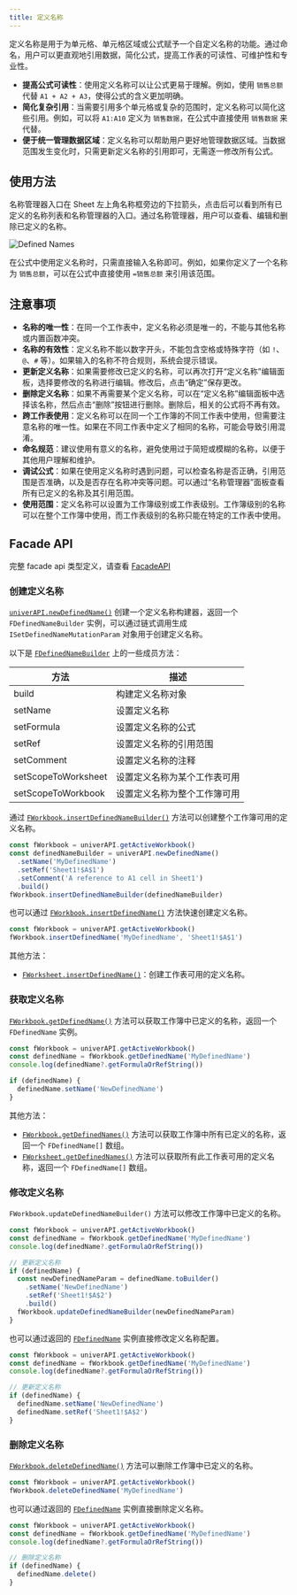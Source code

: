 ```yaml
---
title: 定义名称
---
```


定义名称是用于为单元格、单元格区域或公式赋予一个自定义名称的功能。通过命名，用户可以更直观地引用数据，简化公式，提高工作表的可读性、可维护性和专业性。

- **提高公式可读性**：使用定义名称可以让公式更易于理解。例如，使用 `销售总额` 代替 `A1 + A2 + A3`，使得公式的含义更加明确。
- **简化复杂引用**：当需要引用多个单元格或复杂的范围时，定义名称可以简化这些引用。例如，可以将 `A1:A10` 定义为 `销售数据`，在公式中直接使用 `销售数据` 来代替。
- **便于统一管理数据区域**：定义名称可以帮助用户更好地管理数据区域。当数据范围发生变化时，只需更新定义名称的引用即可，无需逐一修改所有公式。

## 使用方法

名称管理器入口在 Sheet 左上角名称框旁边的下拉箭头，点击后可以看到所有已定义的名称列表和名称管理器的入口。通过名称管理器，用户可以查看、编辑和删除已定义的名称。

![Defined Names](./defined-names/defined-names.png)

在公式中使用定义名称时，只需直接输入名称即可。例如，如果你定义了一个名称为 `销售总额`，可以在公式中直接使用 `=销售总额` 来引用该范围。

## 注意事项
- **名称的唯一性**：在同一个工作表中，定义名称必须是唯一的，不能与其他名称或内置函数冲突。
- **名称的有效性**：定义名称不能以数字开头，不能包含空格或特殊字符（如 `!`、`@`、`#` 等）。如果输入的名称不符合规则，系统会提示错误。
- **更新定义名称**：如果需要修改已定义的名称，可以再次打开“定义名称”编辑面板，选择要修改的名称进行编辑。修改后，点击“确定”保存更改。
- **删除定义名称**：如果不再需要某个定义名称，可以在“定义名称”编辑面板中选择该名称，然后点击“删除”按钮进行删除。删除后，相关的公式将不再有效。
- **跨工作表使用**：定义名称可以在同一个工作簿的不同工作表中使用，但需要注意名称的唯一性。如果在不同工作表中定义了相同的名称，可能会导致引用混淆。
- **命名规范**：建议使用有意义的名称，避免使用过于简短或模糊的名称，以便于其他用户理解和维护。
- **调试公式**：如果在使用定义名称时遇到问题，可以检查名称是否正确，引用范围是否准确，以及是否存在名称冲突等问题。可以通过“名称管理器”面板查看所有已定义的名称及其引用范围。
- **使用范围**：定义名称可以设置为工作簿级别或工作表级别。工作簿级别的名称可以在整个工作簿中使用，而工作表级别的名称只能在特定的工作表中使用。

## Facade API

完整 facade api 类型定义，请查看 [FacadeAPI](https://reference.univer.ai/zh-CN)

### 创建定义名称

[`univerAPI.newDefinedName()`](https://reference.univer.ai/zh-CN/classes/FUniver#newdefinedname) 创建一个定义名称构建器，返回一个 `FDefinedNameBuilder` 实例，可以通过链式调用生成 `ISetDefinedNameMutationParam` 对象用于创建定义名称。

以下是 [`FDefinedNameBuilder`](https://reference.univer.ai/zh-CN/classes/FDefinedNameBuilder) 上的一些成员方法：

| 方法 | 描述 |
| ---- | ---- |
| build | 构建定义名称对象 |
| setName | 设置定义名称 |
| setFormula | 设置定义名称的公式 |
| setRef | 设置定义名称的引用范围 |
| setComment | 设置定义名称的注释 |
| setScopeToWorksheet | 设置定义名称为某个工作表可用 |
| setScopeToWorkbook | 设置定义名称为整个工作簿可用 |

通过 [`FWorkbook.insertDefinedNameBuilder()`](https://reference.univer.ai/zh-CN/classes/FWorkbook#insertdefinednamebuilder) 方法可以创建整个工作簿可用的定义名称。

```typescript
const fWorkbook = univerAPI.getActiveWorkbook()
const definedNameBuilder = univerAPI.newDefinedName()
  .setName('MyDefinedName')
  .setRef('Sheet1!$A$1')
  .setComment('A reference to A1 cell in Sheet1')
  .build()
fWorkbook.insertDefinedNameBuilder(definedNameBuilder)
```

也可以通过 [`FWorkbook.insertDefinedName()`](https://reference.univer.ai/zh-CN/classes/FWorkbook#insertdefinedname) 方法快速创建定义名称。

```typescript
const fWorkbook = univerAPI.getActiveWorkbook()
fWorkbook.insertDefinedName('MyDefinedName', 'Sheet1!$A$1')
```

其他方法：
- [`FWorksheet.insertDefinedName()`](https://reference.univer.ai/zh-CN/classes/FWorksheet#insertdefinedname)：创建工作表可用的定义名称。

### 获取定义名称

[`FWorkbook.getDefinedName()`](https://reference.univer.ai/zh-CN/classes/FWorkbook#getdefinedname) 方法可以获取工作簿中已定义的名称，返回一个 `FDefinedName` 实例。

```typescript
const fWorkbook = univerAPI.getActiveWorkbook()
const definedName = fWorkbook.getDefinedName('MyDefinedName')
console.log(definedName?.getFormulaOrRefString())

if (definedName) {
  definedName.setName('NewDefinedName')
}
```

其他方法：
- [`FWorkbook.getDefinedNames()`](https://reference.univer.ai/zh-CN/classes/FWorkbook#getdefinednames) 方法可以获取工作簿中所有已定义的名称，返回一个 `FDefinedName[]` 数组。
- [`FWorksheet.getDefinedNames()`](https://reference.univer.ai/zh-CN/classes/FWorksheet#getdefinednames) 方法可以获取所有此工作表可用的定义名称，返回一个 `FDefinedName[]` 数组。

### 修改定义名称

`FWorkbook.updateDefinedNameBuilder()` 方法可以修改工作簿中已定义的名称。

```typescript
const fWorkbook = univerAPI.getActiveWorkbook()
const definedName = fWorkbook.getDefinedName('MyDefinedName')
console.log(definedName?.getFormulaOrRefString())

// 更新定义名称
if (definedName) {
  const newDefinedNameParam = definedName.toBuilder()
    .setName('NewDefinedName')
    .setRef('Sheet1!$A$2')
    .build()
  fWorkbook.updateDefinedNameBuilder(newDefinedNameParam)
}
```

也可以通过返回的 [`FDefinedName`](https://reference.univer.ai/zh-CN/classes/FDefinedName) 实例直接修改定义名称配置。

```typescript
const fWorkbook = univerAPI.getActiveWorkbook()
const definedName = fWorkbook.getDefinedName('MyDefinedName')
console.log(definedName?.getFormulaOrRefString())

// 更新定义名称
if (definedName) {
  definedName.setName('NewDefinedName')
  definedName.setRef('Sheet1!$A$2')
}
```

### 删除定义名称

[`FWorkbook.deleteDefinedName()`](https://reference.univer.ai/zh-CN/classes/FWorkbook#deletedefinedname) 方法可以删除工作簿中已定义的名称。

```typescript
const fWorkbook = univerAPI.getActiveWorkbook()
fWorkbook.deleteDefinedName('MyDefinedName')
```

也可以通过返回的 [`FDefinedName`](https://reference.univer.ai/zh-CN/classes/FDefinedName) 实例直接删除定义名称。

```typescript
const fWorkbook = univerAPI.getActiveWorkbook()
const definedName = fWorkbook.getDefinedName('MyDefinedName')
console.log(definedName?.getFormulaOrRefString())

// 删除定义名称
if (definedName) {
  definedName.delete()
}
```
